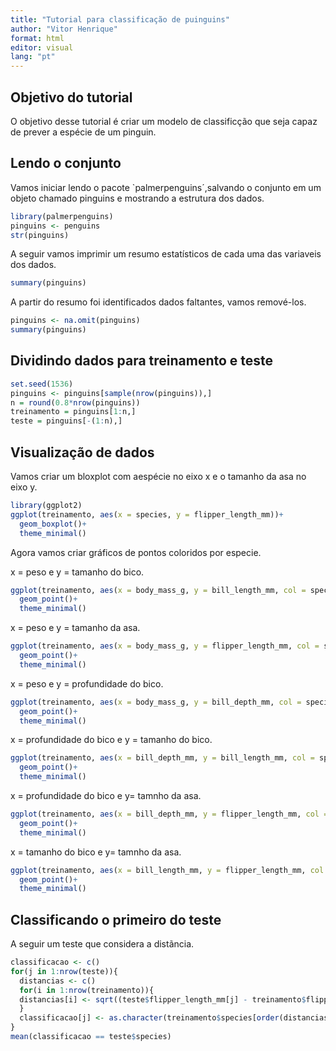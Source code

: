 ```yaml
---
title: "Tutorial para classificação de puinguins"
author: "Vitor Henrique"
format: html
editor: visual
lang: "pt"
---
```


## Objetivo do tutorial

O objetivo desse tutorial é criar um modelo de classificção que seja capaz de prever a espécie de um pinguin.

## Lendo o conjunto

Vamos iniciar lendo o pacote \`palmerpenguins´,salvando o conjunto em um objeto chamado pinguins e mostrando a estrutura dos dados.

```r
library(palmerpenguins)
pinguins <- penguins
str(pinguins)
```

A seguir vamos imprimir um resumo estatísticos de cada uma das variaveis dos dados.

```r
summary(pinguins)
```

A partir do resumo foi identificados dados faltantes, vamos remové-los.

```r
pinguins <- na.omit(pinguins)
summary(pinguins)
```

## Dividindo dados para treinamento e teste

```r
set.seed(1536)
pinguins <- pinguins[sample(nrow(pinguins)),]
n = round(0.8*nrow(pinguins))
treinamento = pinguins[1:n,]
teste = pinguins[-(1:n),]
```

## Visualização de dados

Vamos criar um bloxplot com aespécie no eixo x e o tamanho da asa no eixo y.

```r
library(ggplot2)
ggplot(treinamento, aes(x = species, y = flipper_length_mm))+
  geom_boxplot()+
  theme_minimal()
```

Agora vamos criar gráficos de pontos coloridos por especie.

x = peso e y = tamanho do bico.

```r
ggplot(treinamento, aes(x = body_mass_g, y = bill_length_mm, col = species))+
  geom_point()+
  theme_minimal()
```

x = peso e y = tamanho da asa.

```r
ggplot(treinamento, aes(x = body_mass_g, y = flipper_length_mm, col = species))+
  geom_point()+
  theme_minimal()
```

x = peso e y = profundidade do bico.

```r
ggplot(treinamento, aes(x = body_mass_g, y = bill_depth_mm, col = species))+
  geom_point()+
  theme_minimal()
```

x = profundidade do bico e y = tamanho do bico.

```r
ggplot(treinamento, aes(x = bill_depth_mm, y = bill_length_mm, col = species))+
  geom_point()+
  theme_minimal()
```

x = profundidade do bico e y= tamnho da asa.

```r
ggplot(treinamento, aes(x = bill_depth_mm, y = flipper_length_mm, col = species))+
  geom_point()+
  theme_minimal()
```

x = tamanho do bico e y= tamnho da asa.

```r
ggplot(treinamento, aes(x = bill_length_mm, y = flipper_length_mm, col = species))+
  geom_point()+
  theme_minimal()
```

## Classificando o primeiro do teste

A seguir um teste que considera a distãncia.

```r
classificacao <- c()
for(j in 1:nrow(teste)){
  distancias <- c()
  for(i in 1:nrow(treinamento)){
  distancias[i] <- sqrt((teste$flipper_length_mm[j] - treinamento$flipper_length_mm[i])**2 + (teste$bill_length_mm[j] - treinamento$bill_length_mm[i])**2 + (teste$bill_depth_mm[j] - treinamento$bill_depth_mm[i])**2)
  }
  classificacao[j] <- as.character(treinamento$species[order(distancias)[1]])
}
mean(classificacao == teste$species)
```
